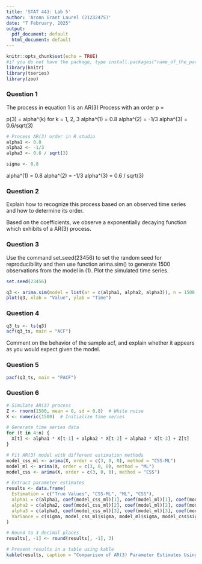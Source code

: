 ```yaml
---
title: 'STAT 443: Lab 5'
author: 'Aronn Grant Laurel (21232475)'
date: "7 February, 2025"
output:
  pdf_document: default
  html_document: default
---
```


```r
knitr::opts_chunk$set(echo = TRUE)
#if you do not have the package, type install.packages("name_of_the_package")
library(knitr)
library(tseries)
library(zoo)
```

### Question 1
The process in equation 1 is an AR(3) Process with an order p = 

p(3) = alpha^(k) for k = 1, 2, 3
alpha^(1) = 0.8
alpha^(2) = -1/3
alpha^(3) = 0.6/sqrt(3)

```r
# Process AR(3) order in R studio
alpha1 <- 0.8
alpha2 <- -1/3
alpha3 <- 0.6 / sqrt(3)

sigma <- 0.8
```

alpha^(1) = 0.8
alpha^(2) = -1/3
alpha^(3) = 0.6 / sqrt(3)


### Question 2
Explain how to recognize this process based on an observed time series and 
how to determine its order.

Based on the coefficients, we observe a exponentially decaying function which
exhibits of a AR(3) process.


### Question 3
Use the command set.seed(23456) to set the random seed for reproducibility and then use function arima.sim() to generate 1500 observations from the model in (1). Plot the simulated time series.

```r
set.seed(23456)

q3 <- arima.sim(model = list(ar = c(alpha1, alpha2, alpha3)), n = 1500, sd = sigma)
plot(q3, xlab = "Value", ylab = "Time")

```

### Question 4
```r
q3_ts <- ts(q3)
acf(q3_ts, main = "ACF")
```
Comment on the behavior of the sample acf, and explain whether it appears as you would expect given the model.


### Question 5
```r
pacf(q3_ts, main = "PACF")
```




### Question 6
```r

# Simulate AR(3) process
Z <- rnorm(1500, mean = 0, sd = 0.8)  # White noise
X <- numeric(1500)  # Initialize time series

# Generate time series data
for (t in 4:n) {
  X[t] <- alpha1 * X[t-1] + alpha2 * X[t-2] + alpha3 * X[t-3] + Z[t]
}

# Fit AR(3) model with different estimation methods
model_css_ml <- arima(X, order = c(3, 0, 0), method = "CSS-ML")
model_ml <- arima(X, order = c(3, 0, 0), method = "ML")
model_css <- arima(X, order = c(3, 0, 0), method = "CSS")

# Extract parameter estimates
results <- data.frame(
  Estimation = c("True Values", "CSS-ML", "ML", "CSS"),
  alpha1 = c(alpha1, coef(model_css_ml)[1], coef(model_ml)[1], coef(model_css)[1]),
  alpha2 = c(alpha2, coef(model_css_ml)[2], coef(model_ml)[2], coef(model_css)[2]),
  alpha3 = c(alpha3, coef(model_css_ml)[3], coef(model_ml)[3], coef(model_css)[3]),
  Variance = c(sigma, model_css_ml$sigma, model_ml$sigma, model_css$sigma)
)

# Round to 3 decimal places
results[, -1] <- round(results[, -1], 3)

# Present results in a table using kable
kable(results, caption = "Comparison of AR(3) Parameter Estimates Using Different Estimation Methods")

```



